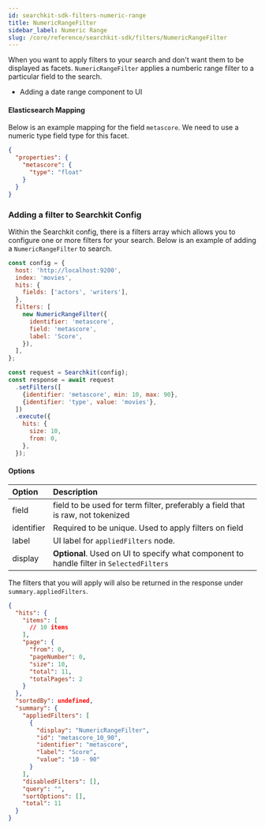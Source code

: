 ```yaml
---
id: searchkit-sdk-filters-numeric-range
title: NumericRangeFilter
sidebar_label: Numeric Range
slug: /core/reference/searchkit-sdk/filters/NumericRangeFilter
---
```


When you want to apply filters to your search and don't want them to be displayed as facets. `NumericRangeFilter` applies a numberic range filter to a particular field to the search.

- Adding a date range component to UI

#### Elasticsearch Mapping

Below is an example mapping for the field `metascore`. We need to use a numeric type field type for this facet.

```json
{
  "properties": {
    "metascore": {
      "type": "float"
    }
  }
}
```

### Adding a filter to Searchkit Config

Within the Searchkit config, there is a filters array which allows you to configure one or more filters for your search. Below is an example of adding a `NumericRangeFilter` to search.

```javascript
const config = {
  host: 'http://localhost:9200',
  index: 'movies',
  hits: {
    fields: ['actors', 'writers'],
  },
  filters: [
    new NumericRangeFilter({
      identifier: 'metascore',
      field: 'metascore',
      label: 'Score',
    }),
  ],
};

const request = Searchkit(config);
const response = await request
  .setFilters([
    {identifier: 'metascore', min: 10, max: 90},
    {identifier: 'type', value: 'movies'},
  ])
  .execute({
    hits: {
      size: 10,
      from: 0,
    },
  });
```

#### Options

| Option | Description |
| :-- | :-- |
| field | field to be used for term filter, preferably a field that is raw, not tokenized |
| identifier | Required to be unique. Used to apply filters on field |
| label | UI label for `appliedFilters` node. |
| display | **Optional**. Used on UI to specify what component to handle filter in `SelectedFilters` |

The filters that you will apply will also be returned in the response under `summary.appliedFilters`.

```json
{
  "hits": {
    "items": [
      // 10 items
    ],
    "page": {
      "from": 0,
      "pageNumber": 0,
      "size": 10,
      "total": 11,
      "totalPages": 2
    }
  },
  "sortedBy": undefined,
  "summary": {
    "appliedFilters": [
      {
        "display": "NumericRangeFilter",
        "id": "metascore_10_90",
        "identifier": "metascore",
        "label": "Score",
        "value": "10 - 90"
      }
    ],
    "disabledFilters": [],
    "query": "",
    "sortOptions": [],
    "total": 11
  }
}
```
